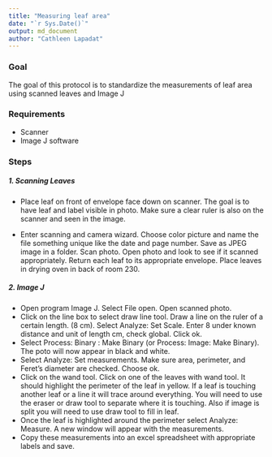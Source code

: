 ```yaml
---
title: "Measuring leaf area"
date: "`r Sys.Date()`"
output: md_document
author: "Cathleen Lapadat"
---
```


### Goal

The goal of this protocol is to standardize the measurements of leaf area using
scanned leaves and Image J

### Requirements

* Scanner
* Image J software

### Steps
##### 1. Scanning Leaves

- Place leaf on front of envelope face down on scanner. The goal is to have 
leaf and label visible in photo. Make sure a clear ruler is also on the 
scanner and seen in the image.

- Enter scanning and camera wizard. Choose color picture and name the file
something unique like the date and page number. Save as JPEG image in a folder.
Scan photo. Open photo and look to see if it scanned appropriately.
Return each leaf to its appropriate envelope. Place leaves in 
drying oven in back of room 230.

##### 2. Image J
- Open program Image J. Select File open. Open scanned photo.
- Click on the line box to select draw line tool. Draw a line on the ruler of a certain
length. (8 cm). Select Analyze: Set Scale. Enter 8 under known distance and unit of
length cm, check global. Click ok.
- Select Process: Binary : Make Binary (or Process: Image: Make Binary). The poto will
now appear in black and white.
- Select Analyze: Set measurements. Make sure area, perimeter, and Feret’s diameter
are checked. Choose ok.
- Click on the wand tool. Click on one of the leaves with wand tool. It should highlight
the perimeter of the leaf in yellow.
If a leaf is touching another leaf or a line it will trace around everything. You
will need to use the eraser or draw tool to separate where it is touching. Also if
image is split you will need to use draw tool to fill in leaf.
- Once the leaf is highlighted around the perimeter select Analyze: Measure. A new
window will appear with the measurements.
- Copy these measurements into an excel spreadsheet with appropriate labels and
save.

